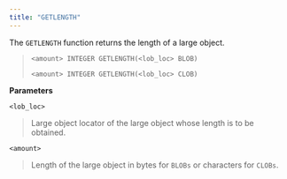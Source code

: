 ```yaml
---
title: "GETLENGTH"
---
```


The `GETLENGTH` function returns the length of a large object.

> `<amount> INTEGER GETLENGTH(<lob_loc> BLOB)`
>
> `<amount> INTEGER GETLENGTH(<lob_loc> CLOB)`

**Parameters**

`<lob_loc>`

> Large object locator of the large object whose length is to be obtained.

`<amount>`

> Length of the large object in bytes for `BLOBs` or characters for `CLOBs`.
